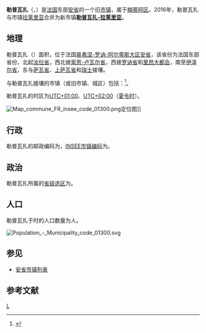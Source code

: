 {{noteTA|G1=法国地名}}
{{Infobox French former commune
|name                    = 勒普瓦扎
|native name             = Le Poizat
|arrondissement          = [[楠蒂阿区|楠蒂阿区]]
}}
'''勒普瓦扎'''（{{lang-fr|Le Poizat}}，{{IPA-fr|lə pwaza|-|LL-Q150 (fra)-Benoît Prieur-Le Poizat.wav}}）是[[法国|法国]]东部[[安省_(法國)|安省]]的一个旧[[市镇_(法国)|市镇]]，属于[[楠蒂阿区|楠蒂阿区]]。2016年，勒普瓦扎与市镇[[拉莱里亚|拉莱里亚]]合并为新市镇'''[[勒普瓦扎-拉莱里亚|勒普瓦扎-拉莱里亚]]'''。

== 地理 ==
勒普瓦扎（{{wikidata|property|linked|P625}}）面积{{wikidata|properties|P2046}}，位于法国[[奥弗涅-罗讷-阿尔卑斯大区|奥弗涅-罗讷-阿尔卑斯大区]][[安省_(法國)|安省]]，该省份为法国东部省份，北起[[汝拉省|汝拉省]]，西北接[[索恩-卢瓦尔省|索恩-卢瓦尔省]]，西接[[罗讷省|罗讷省]]和[[里昂大都会|里昂大都会]]，南至[[伊泽尔省|伊泽尔省]]，东与[[萨瓦省|萨瓦省]]、[[上萨瓦省|上萨瓦省]]和[[瑞士|瑞士]]接壤。

与勒普瓦扎接壤的市镇（或旧市镇、城区）包括：{{Wikidata|properties|linked|P47}}<ref name="geo">{{Cite web|url=https://www.geoportail.gouv.fr/carte|title=Carte|accessdate=2020-03-22|author=Géoportail|language=fr|publisher=Géoportail|archive-date=2017-01-29|archive-url=https://web.archive.org/web/20170129154129/https://www.geoportail.gouv.fr/carte/|dead-url=no}}</ref>。

勒普瓦扎的时区为[[UTC+01:00|UTC+01:00]]、[[UTC+02:00|UTC+02:00]]（[[夏时制|夏令时]]）。

[[File:Map_commune_FR_insee_code_01300.png|thumb]]定位图]]{{Clear|left}}
== 行政 ==
勒普瓦扎的邮政编码为{{wikidata|properties|P281}}，[[法国国家统计与经济研究所|INSEE市镇编码]]为{{wikidata|properties|P374}}。

== 政治 ==
勒普瓦扎所属的[[縣_(法國)|省级选区]]为{{WikidataLink|{{wikidata|properties|raw|best||P7938}}}}。

== 人口 ==
勒普瓦扎于{{wikidata|qualifier|P1082|P585}}时的人口数量为{{wikidata|property|raw|P1082}}人。

[[File:Population_-_Municipality_code_01300.svg|thumb]]{{Clear|left}}
== 参见 ==
*[[安省市镇列表|安省市镇列表]]

== 参考文献 ==
{{reflist}}

[[Category:安省旧市镇|L]]